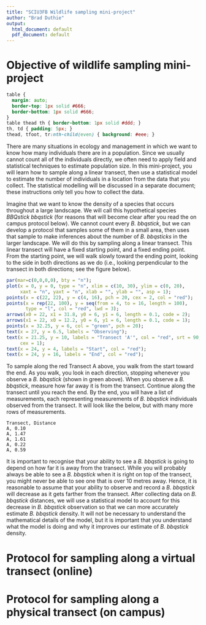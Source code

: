 ```yaml
---
title: "SCIU3FB Wildlife sampling mini-project"
author: "Brad Duthie"
output:
  html_document: default
  pdf_document: default
---
```


Objective of wildlife sampling mini-project
================================================================================



```css
table {
  margin: auto;
  border-top: 1px solid #666;
  border-bottom: 1px solid #666;
}
table thead th { border-bottom: 1px solid #ddd; }
th, td { padding: 5px; }
thead, tfoot, tr:nth-child(even) { background: #eee; }
```

There are many situations in ecology and management in which we want to know how many individuals there are in a population. Since we usually cannot count all of the individuals directly, we often need to apply field and statistical techniques to estimate population size. In this mini-project, you will learn how to sample along a linear transect, then use a statistical model to estimate the number of individuals in a location from the data that you collect. The statistical modelling will be discussed in a separate document; these instructions only tell you how to collect the data. 

Imagine that we want to know the density of a species that occurs throughout a large landscape. We will call this hypothetical species *BBQstick bbqstick* (for reasons that will become clear after you read the on campus protocol below). We cannot count every *B. bbqstick*, but we can develop a protocol that samples some of them in a small area, then uses that sample to make inferences about the number of *B. bbqsticks* in the larger landscape. We will do this by sampling along a linear transect. This linear transect will have a fixed starting point, and a fixed ending point. From the starting point, we will walk slowly toward the ending point, looking to the side in both directions as we do (i.e., looking perpendicular to the transect in both directions; see the figure below). 


```r
par(mar=c(0,0,0,0), bty = "n");
plot(x = 0, y = 0, type = "n", xlim = c(10, 30), ylim = c(0, 20), 
     xaxt = "n", yaxt = "n", xlab = "", ylab = "", asp = 1);
points(x = c(22, 22), y = c(4, 16), pch = 20, cex = 2, col = "red");
points(x = rep(22, 100), y = seq(from = 4, to = 16, length = 100),
       type = "l", col = "red", lwd = 3);
arrows(x0 = 22, x1 = 31.8, y0 = 6, y1 = 6, length = 0.1, code = 2);
arrows(x1 = 22, x0 = 12.2, y0 = 6, y1 = 6, length = 0.1, code = 1);
points(x = 32.25, y = 6, col = "green", pch = 20);
text(x = 27, y = 6.5, labels = "Observing");
text(x = 21.25, y = 10, labels = "Transect 'A'", col = "red", srt = 90, 
     cex = 1);
text(x = 24, y = 4, labels = "Start", col = "red");
text(x = 24, y = 16, labels = "End", col = "red");
```

To sample along the red Transect A above, you walk from the start toward the end. As you walk, you look in each direction, stopping whenever you observe a *B. bbqstick* (shown in green above). When you observe a *B. bbqstick*, measure how far away it is from the transect. Continue along the transect until you reach the end. By the end, you will have a list of measurements, each representing measurements of *B. bbqstick* individuals observed from the transect. It will look like the below, but with many more rows of measurements.

```
Transect, Distance
A, 0.10
A, 1.47
A, 1.61
A, 0.22
A, 0.59
```

It is important to recognise that your ability to see a *B. bbqstick* is going to depend on how far it is away from the transect. While you will probably always be able to see a *B. bbqstick* when it is right on top of the transect, you might never be able to see one that is over 10 metres away. Hence, it is reasonable to assume that your ability to observe and record a *B. bbqstick* will decrease as it gets farther from the transect. After collecting data on *B. bbqstick* distances, we will use a statistical model to account for this decrease in *B. bbqstick* observation so that we can more accurately estimate *B. bbqstick* density. It will not be necessary to understand the mathematical details of the model, but it is important that you understand what the model is doing and why it improves our estimate of *B. bbqstick* density.




Protocol for sampling along a virtual transect (online)
================================================================================




Protocol for sampling along a physical transect (on campus)
================================================================================